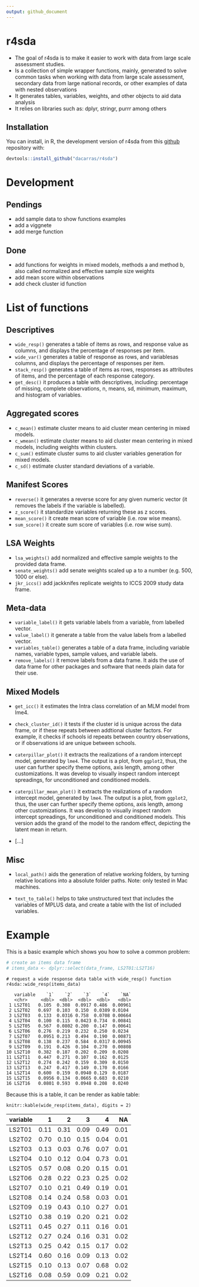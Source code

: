 ```yaml
---
output: github_document
---
```


# r4sda

- The goal of r4sda is to make it easier to work with data from large scale assessment studies.
- Is a collection of simple wrapper functions, mainly, generated to solve common tasks when working with data from large scale assessment, secondary data from large national records, or other examples of data with nested observations
- It generates tables, variables, weights, and other objects to aid data analysis
- It relies on libraries such as: dplyr, stringr, purrr among others


## Installation

You can install, in R, the development version of r4sda from this [github](https://github.com/dacarras/r4sda) repository with:

``` r
devtools::install_github("dacarras/r4sda")
```

# Development

## Pendings

- add sample data to show functions examples
- add a viggnete
- add merge function

## Done

- add functions for weights in mixed models, methods a and method b, also called normalized and effective sample size weights
- add mean score within observations
- add check cluster id function

# List of functions

## Descriptives

- `wide_resp()` generates a table of items as rows, and response value as columns, and displays the percentage of responses per item.
- `wide_var()` generates a table of response as rows, and variablesas columns, and displays the percentage of responses per item.
- `stack_resp()` generates a table of items as rows, responses as attributes of items, and the percentage of each response category.
- `get_desc()` it produces a table with descriptives, including: percentage of missing, complete observations, n, means, sd, minimum, maximum, and histogram of variables.

## Aggregated scores

- `c_mean()` estimate cluster means to aid cluster mean centering in mixed models.
- `c_wmean()` estimate cluster means to aid cluster mean centering in
    mixed models, including weights within clusters.
- `c_sum()` estimate cluster sums to aid cluster variables generation for mixed models.
- `c_sd()` estimate cluster standard deviations of a variable.

## Manifest Scores

- `reverse()` it generates a reverse score for any given numeric vector (it removes the labels if the variable is labelled).
- `z_score()` it standardize variables returning these as z scores.
- `mean_score()` it create mean score of variable (i.e. row wise means).
- `sum_score()` it create sum score of variables (i.e. row wise sum).

## LSA Weights

- `lsa_weights()` add normalized and effective sample weights to the provided data frame.
- `senate_weights()` add senate weights scaled up a to a number (e.g. 500, 1000 or else).
- `jkr_iccs()` add jackknifes replicate weights to ICCS 2009 study data frame.


## Meta-data

- `variable_label()` it gets variable labels from a variable, from labelled vector.
- `value_label()` it generate a table from the value labels from a labelled vector.
- `variables_table()` generates a table of a data frame, including variable names, variable types, sample values, and variable labels.
- `remove_labels()` it remove labels from a data frame. It aids the use of data frame for other packages and software that needs plain data for their use.

## Mixed Models

- `get_icc()` it estimates the Intra class correlation of an MLM model from lme4.
- `check_cluster_id()` it tests if the cluster id is unique across the data frame, or if these repeats between addtional cluster factors. For example, it checks if schools id repeats between country observations, or if observations id are unique between schools.
- `caterpillar_plot()` it extracts the realizations of a random intercept model, generated by `lme4`. The output is a plot, from `ggplot2`, thus, the user can further specify theme options, axis length, among other customizations. It was develop to visually inspect random intercept spreadings, for unconditioned and conditioned models. 
- `caterpillar_mean_plot()` it extracts the realizations of a random intercept model, generated by `lme4`. The output is a plot, from `ggplot2`, thus, the user can further specify theme options, axis length, among other customizations. It was develop to visually inspect random intercept spreadings, for unconditioned and conditioned models. This version adds the grand of the model to the random effect, depicting the latent mean in return.

- [...]

## Misc

- `local_path()` aids the generation of relative working folders, by turning relative locations into a absolute folder paths. Note: only tested in Mac machines.

- `text_to_table()` helps to take unstructured text that includes the variables of MPLUS data, and create a table with the list of included variables.

# Example

This is a basic example which shows you how to solve a common problem:

```r
# create an items data frame
# items_data <- dplyr::select(data_frame, LS2T01:LS2T16)

```



```text
# request a wide response data table with wide_resp() function
r4sda::wide_resp(items_data)

   variable    `1`    `2`    `3`    `4`    `NA`
   <chr>     <dbl>  <dbl>  <dbl>  <dbl>   <dbl>
 1 LS2T01   0.105  0.308  0.0917 0.486  0.00961
 2 LS2T02   0.697  0.103  0.150  0.0389 0.0104 
 3 LS2T03   0.133  0.0316 0.758  0.0708 0.00664
 4 LS2T04   0.100  0.115  0.0423 0.734  0.00841
 5 LS2T05   0.567  0.0802 0.200  0.147  0.00641
 6 LS2T06   0.276  0.219  0.232  0.250  0.0234 
 7 LS2T07   0.0951 0.213  0.494  0.190  0.00871
 8 LS2T08   0.138  0.237  0.584  0.0317 0.00945
 9 LS2T09   0.191  0.426  0.104  0.270  0.00808
10 LS2T10   0.382  0.187  0.202  0.209  0.0208 
11 LS2T11   0.447  0.271  0.107  0.162  0.0125 
12 LS2T12   0.274  0.242  0.159  0.309  0.0150 
13 LS2T13   0.247  0.417  0.149  0.170  0.0166 
14 LS2T14   0.600  0.159  0.0940 0.129  0.0187 
15 LS2T15   0.0956 0.134  0.0665 0.683  0.0210 
16 LS2T16   0.0801 0.593  0.0948 0.208  0.0240 
```

Because this is a table, it can be render as kable table: 

```text
knitr::kable(wide_resp(items_data), digits = 2)

```

|variable |    1|    2|    3|    4|   NA|
|:--------|----:|----:|----:|----:|----:|
|LS2T01   | 0.11| 0.31| 0.09| 0.49| 0.01|
|LS2T02   | 0.70| 0.10| 0.15| 0.04| 0.01|
|LS2T03   | 0.13| 0.03| 0.76| 0.07| 0.01|
|LS2T04   | 0.10| 0.12| 0.04| 0.73| 0.01|
|LS2T05   | 0.57| 0.08| 0.20| 0.15| 0.01|
|LS2T06   | 0.28| 0.22| 0.23| 0.25| 0.02|
|LS2T07   | 0.10| 0.21| 0.49| 0.19| 0.01|
|LS2T08   | 0.14| 0.24| 0.58| 0.03| 0.01|
|LS2T09   | 0.19| 0.43| 0.10| 0.27| 0.01|
|LS2T10   | 0.38| 0.19| 0.20| 0.21| 0.02|
|LS2T11   | 0.45| 0.27| 0.11| 0.16| 0.01|
|LS2T12   | 0.27| 0.24| 0.16| 0.31| 0.02|
|LS2T13   | 0.25| 0.42| 0.15| 0.17| 0.02|
|LS2T14   | 0.60| 0.16| 0.09| 0.13| 0.02|
|LS2T15   | 0.10| 0.13| 0.07| 0.68| 0.02|
|LS2T16   | 0.08| 0.59| 0.09| 0.21| 0.02|
